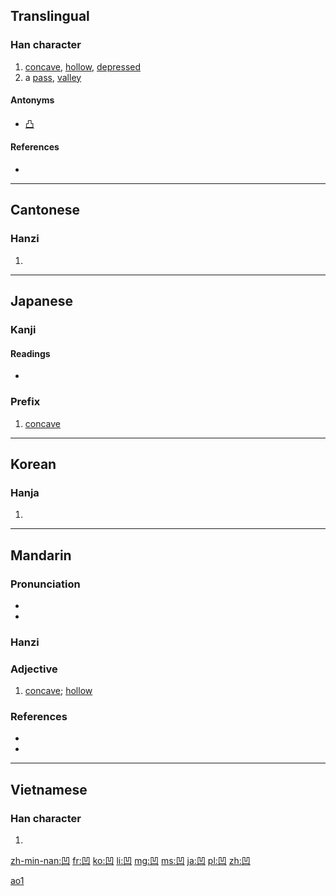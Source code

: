 ==Translingual==
{{stroke order|strokes=5}}
{{stroke order|strokes=5|type=jbw}}

===Han character===
{{Han char|rn=17|rad=凵|as=03|sn=5|four=7777<sub>0</sub>|canj=尸尸山 (SSU)}}

# [[concave]], [[hollow]], [[depressed]]
# a [[pass]], [[valley]]

====Antonyms====
* [[凸]]

====References====
* {{Han ref|kx=0135.100|dkj=01810|dj=0301.060|hdz=10308.030|uh=51F9|ud=20985|bh=A557|bd=42327}}

----

==Cantonese==

===Hanzi===
{{yue-hanzi|jyut=|y=[[aau3]], [[nap1]] [[wa1]]}}

# {{defn|lang=yue|sort=凵03}}

----

==Japanese==

===Kanji===
{{ja-kanji|grade=c|rs=凵03}}

====Readings====
* {{ja-readings|on=[[おう]] (ō)|kun=[[くぼむ]] (kubomu), [[くぼみ]] (kubomi)}}

===Prefix===
{{ja-pos|k|prefix|hira=おう|rom=ō-}} 

# [[concave]]
----

==Korean==

===Hanja===
{{ko-hanja|hangeul=요|eumhun=오목할|rv=yo|mr=yo}}

# {{defn|lang=ko|sort=凵03}}

----

==Mandarin==
{{zh-hanzi|凹}}

===Pronunciation===
* {{IPA|[ ao˥˥ ]|lang=cmn}}
* {{audio|Zh-ao.ogg|Audio}}

===Hanzi===
{{cmn-hanzi|pin=[[āo]] ([[ao1]])|wg=[[ao1|ao<sup>1</sup>]]}}

===Adjective===
{{cmn-adj|ts|pin=āo|pint=ao1|rs=凵03}}

# {{Advanced Mandarin|lang=cmn|sc=Hant|sort=凵03}} [[concave]]; [[hollow]]

===References===
* {{reference-book | last = Wu | first = Jingrong (ed.) | authorlink =  | coauthors =  | year = 1985 | title = The Pinyin CHINESE-ENGLISH DICTIONARY | language = Mandarin/English | publisher = The Commercial Press | location = Beijing, Hong Kong | id = ISBN 0471867969}}
* {{reference-book | last = Shao | first = Jingmin (ed.) | authorlink =  | coauthors =  | year = 2000 | title = HSK Dictionary (HSK汉语水平考试词典) | language = Mandarin/English | publisher = Huadong Teachers College Publishers | location = Shanghai | id = ISBN 7561720785}}

[[Category:cmn:Advanced Mandarin in simplified script|ao1]]

----

==Vietnamese==

===Han character===
{{vi-hantu|[[ao]]|rs=凵03}}

# {{defn|lang=vi|sort=凵03}}

[[zh-min-nan:凹]]
[[fr:凹]]
[[ko:凹]]
[[li:凹]]
[[mg:凹]]
[[ms:凹]]
[[ja:凹]]
[[pl:凹]]
[[zh:凹]]